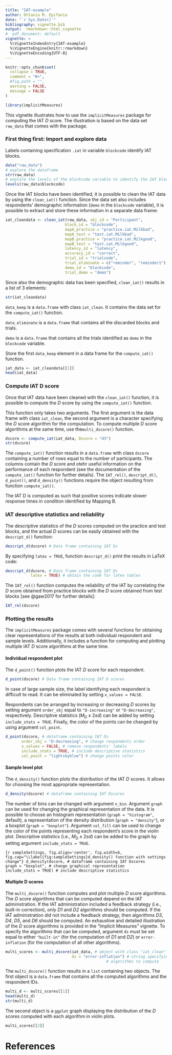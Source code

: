 ---
title: "IAT-example"
author: Ottavia M. Epifania
date: "`r Sys.Date()`"
bibliography: vignette.bib
output:  rmarkdown::html_vignette
#  pdf_document: default
vignette: >
  %\VignetteIndexEntry{IAT-example}
  %\VignetteEngine{knitr::rmarkdown}
  %\VignetteEncoding{UTF-8}
---

```{r, include = FALSE}
knitr::opts_chunk$set(
  collapse = TRUE,
  comment = "#>", 
  #fig.path = "",
  warning = FALSE, 
  message = FALSE
)
```

```{r setup}
library(implicitMeasures)
```

This vignette illustrates how to use the `implicitMeasures` package for computing the IAT *D* score. The illustration is based on the data set `raw_data` that comes with the package.

### First thing first: Import and explore data

Labels containing specification `.iat` in variable `blockcode` identify IAT blocks.

```{r}
data("raw_data")
# explore the dataframe
str(raw_data)
# explore the levels of the blockcode variable to identify the IAT blocks
levels(raw_data$blockcode)
```

Once the IAT blocks have been identified, it is possible to clean the IAT data by using the `clean_iat()` function. Since the data set also includes respondents' demographic information (`demo` in the `blockcode` variable), it is possible to extract and store these information in a separate data frame:  

```{r eval = T}
iat_cleandata <- clean_iat(raw_data, sbj_id = "Participant",
                          block_id = "blockcode",
                          mapA_practice = "practice.iat.Milkbad",
                          mapA_test = "test.iat.Milkbad",
                          mapB_practice = "practice.iat.Milkgood",
                          mapB_test = "test.iat.Milkgood",
                          latency_id = "latency",
                          accuracy_id = "correct",
                          trial_id = "trialcode",
                          trial_eliminate = c("reminder", "reminder1"),
                          demo_id = "blockcode",
                          trial_demo = "demo")
```

Since also the demographic data has been specified, `clean_iat()` results in a list of 3 elements: 

```{r}
str(iat_cleandata)
```

`data_keep` is a `data.frame` with class `iat_clean`. It contains the data set for the `compute_iat()` function. 

`data_eliminate` is a `data.frame` that contains all the discarded blocks and trials. 

`demo` is a `data.frame` that contains all the trials identified as `demo` in the `blockcode` variable.

Store the first `data_keep` element in a data frame for the `compute_iat()` function. 

```{r}
iat_data <- iat_cleandata[[1]]
head(iat_data)
```


### Compute IAT D score

Once that IAT data have been cleaned with the `clean_iat()` function, it is possible to compute the *D* score by using the `compute_iat()` function.

This function only takes two arguments. The first argument is the data frame with class `iat_clean`, the second argument is a character specifying the *D* score algorithm for the computation.  To compute multiple *D* score algorithms at the same time, use the`multi_dscore()` function. 

```{r}
dscore <- compute_iat(iat_data, Dscore = "d3")
str(dscore)
```

The `compute_iat()` function results in a `data.frame` with class `dscore` containing a number of rows equal to the number of participants. The columns contain the *D* score and otehr useful information on the performance  of each respondent (see the documentation of the `compute_iat()` function for further details). The `IAT_rel()`, `descript_d()`, `d_point()`, and `d_density()` functions  require the object resulting from function `compute_iat()`. 

The IAT D is computed as such that positive scores indicate slower response times in condition identified by Mapping B. 

### IAT descriptive statistics and reliability

The descriptive statistics of the *D* scores computed on the practice and test blocks, and the actual *D* scores can be easily obtained with the `descript_d()` function: 

```{r}
descript_d(dscore) # Data frame containing IAT Ds
```

By specifying `latex = TRUE`, function `descript_d()` print the results in LaTeX code: 

```{r}
descript_d(dscore, # Data frame containing IAT Ds
           latex = TRUE) # obtain the code for latex tables
```

The `IAT_rel()` function computes the reliability of the IAT by correlating the *D* score obtained from practice blocks with the *D* score obtained from test blocks [see @gaw2017 for further details]: 

```{r}
IAT_rel(dscore)
```

### Plotting the results

The `implicitMeasures` package comes with several functions for obtaining clear representations of the results at both individual respondent and sample levels. 
Additionally, it includes a function for computing and plotting multiple IAT *D* score algorithms at the same time. 

#### Individual respondent plot

The `d_point()` function plots the IAT *D* score for each respondent. 

```{r, fig.align='center', fig.width=6, fig.cap="d_point() function with default settings"}
d_point(dscore) # Data frame containing IAT D scores
```

In case of large sample size, the label identifying each respondent is difficult to read. It can be eliminated by setting `x_values = FALSE`. 

Respondents can be arranged by increasing or decreasing *D* scores by setting argument `order_sbj` equal to `"D-increasing"`  or `"D-decreasing"`, respectively. 
Descriptive statistics ($M_{\text{D}}\pm 2sd$) can be added by setting `include_stats = TRUE`. Finally, the color of the points can be changed by using argument `col_point`. 

```{r, fig.align='center', fig.width=6, fig.cap="d_point() function with   settings change"}
d_point(dscore, # dataframe containing IAT Ds
       order_sbj = "D-decreasing", # change respondents order
       x_values = FALSE, # remove respondents' labels
       include_stats = TRUE, # include descriptive statistics
       col_point = "lightskyblue") # change points color
```



#### Sample level plot

The `d_density()` function plots the distribution of the IAT *D* scores. It allows for choosing the most appropriate representation. 


```{r, fig.align='center', fig.width=6, fig.cap="d_density() function with default settings"}
d_density(dscore) # dataframe containing IAT Dscores
```

The number of bins can be changed with argument `n_bin`. Argument `graph` can be used for changing the graphical representation of the data. 
It is possible to choose an histogram representation (`graph = "histogram"`, default), a representation of the density distribution (`graph = "density"`), or a boxplot (`graph = "boxplot"`). 
Argument `col_fill` can be used to change the color of the points representing each respondent's score in the violin plot. 
Descriptive statistics (i.e., $M_{\text{D}}  \pm 2sd$) can be added to the graph by setting argument `include_stats = TRUE`. 

```{r sampleSettings, fig.align='center', fig.width=6, fig.cap="\\label{fig:sampleSettings}d_density() function with settings change"}
d_density(dscore, # dataframe containing IAT Dscores
        graph = "boxplot", # change graphical representation
        include_stats = TRUE) # include descriptive statistics
```


#### Multiple D scores

The `multi_dscore()` function computes and plot multiple *D* score algorithms. The *D* score algorithms that can be computed depend on the IAT administration. If the IAT administration included a feedback strategy (i.e., built-in correction), only *D1* and *D2* algorithms should be computed. If the IAT administration did not include a feedback strategy, then algorithms *D3*, *D4*, *D5*, and *D6* should be computed. An exhaustive and detailed illustration of the *D* score algorithms is provided in the "Implicit Measures" vignette. To specify the algorithms that can be computed, argument `ds` must be set equal to either `"built-in"` (for the computation of *D1* and *D2*) or `error-inflation` (for the computation of all other algorithms). 

```{r}
multi_scores <- multi_dscore(iat_data, # object with class "iat_clean"
                             ds = "error-inflation") # string specifying the 
                                            # algorithms to compute
```

The `multi_dscore()` function results in a `list` containing two objects. The first object is a `data.frame` that contains all the computed algorithms and the respondent IDs. 

```{r}
multi_d <- multi_scores[[1]]
head(multi_d)
str(multi_d)
```

The second object is a `ggplot` graph displaying the distribution of the *D* scores computed with each algorithm in violin plots.

```{r, fig.align='center', fig.width=6, fig.cap="Multiple IAT D scores representation"}
multi_scores[[2]]
```

# References
